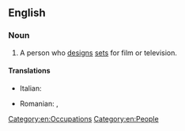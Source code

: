 ==English==

===Noun===
{{wikipedia}}
{{en-noun}}

# A person who [[design]]s [[set]]s for film or television.

====Translations====
{{trans-top|scenographer}}
* Italian: {{t+|it|scenografo|m}}
{{trans-mid}}
* Romanian: {{t+|ro|scenograf|m}}, {{t+|ro|scenografă|f}}
{{trans-bottom}}

[[Category:en:Occupations]]
[[Category:en:People]]
